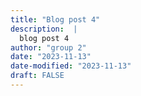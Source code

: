 ```yaml
---
title: "Blog post 4"
description:  |
  blog post 4
author: "group 2"
date: "2023-11-13"
date-modified: "2023-11-13"
draft: FALSE
---
```



